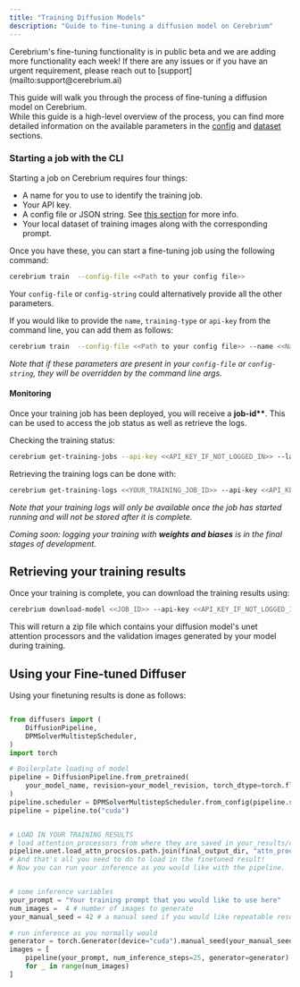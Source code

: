 ```yaml
---
title: "Training Diffusion Models"
description: "Guide to fine-tuning a diffusion model on Cerebrium"
---
```


<Note>
  Cerebrium's fine-tuning functionality is in public beta and we are adding more
  functionality each week! If there are any issues or if you have an urgent
  requirement, please reach out to [support](mailto:support@cerebrium.ai)
</Note>

This guide will walk you through the process of fine-tuning a diffusion model on Cerebrium.  
While this guide is a high-level overview of the process, you can find more detailed information on the available parameters in the [config](/cerebrium/fine-tuning/diffusion-models/config) and [dataset](/cerebrium/fine-tuning/diffusion-models/dataset) sections.

### Starting a job with the CLI

Starting a job on Cerebrium requires four things:

- A name for you to use to identify the training job.
- Your API key.
- A config file or JSON string. See [this section](/cerebrium/fine-tuning/diffusion-models/config) for more info.
- Your local dataset of training images along with the corresponding prompt.

Once you have these, you can start a fine-tuning job using the following command:

```bash
cerebrium train  --config-file <<Path to your config file>>
```

Your `config-file` or `config-string` could alternatively provide all the other parameters.

If you would like to provide the `name`, `training-type` or `api-key` from the command line, you can add them as follows:

```bash
cerebrium train  --config-file <<Path to your config file>> --name <<Name for your training>> --training-type "diffuser" --api-key <<Your api key if you haven't logged in>>
```

_Note that if these parameters are present in your `config-file` or `config-string`, they will be overridden by the command line args._

#### Monitoring

Once your training job has been deployed, you will receive a **job-id\*\***. This can be used to access the job status as well as retrieve the logs.

Checking the training status:

```bash
cerebrium get-training-jobs --api-key <<API_KEY_IF_NOT_LOGGED_IN>> --last-n <<AN_OPTIONAL_PARAM_TO_LIMIT_NUMBER_OF_JOBS_RETURNED>>
```

Retrieving the training logs can be done with:

```bash
cerebrium get-training-logs <<YOUR_TRAINING_JOB_ID>> --api-key <<API_KEY_IF_NOT_LOGGED_IN>>
```

_Note that your training logs will only be available once the job has started running and will not be stored after it is complete._

_Coming soon: logging your training with **weights and biases** is in the final stages of development._

## Retrieving your training results

Once your training is complete, you can download the training results using:

```bash
cerebrium download-model <<JOB_ID>> --api-key <<API_KEY_IF_NOT_LOGGED_IN>>  --download-path <<OPTIONAL_PATH_TO_DOWNLOAD_TO>>
```

This will return a zip file which contains your diffusion model's unet attention processors and the validation images generated by your model during training.

## Using your Fine-tuned Diffuser

Using your finetuning results is done as follows:

```python

from diffusers import (
    DiffusionPipeline,
    DPMSolverMultistepScheduler,
)
import torch

# Boilerplate loading of model
pipeline = DiffusionPipeline.from_pretrained(
    your_model_name, revision=your_model_revision, torch_dtype=torch.float16
)
pipeline.scheduler = DPMSolverMultistepScheduler.from_config(pipeline.scheduler.config)
pipeline = pipeline.to("cuda")


# LOAD IN YOUR TRAINING RESULTS
# load attention processors from where they are saved in your_results/checkpoints/final/attn_procs/pytorch_lora_weights.bin
pipeline.unet.load_attn_procs(os.path.join(final_output_dir, "attn_procs"))
# And that's all you need to do to load in the finetuned result!
# Now you can run your inference as you would like with the pipeline.


# some inference variables
your_prompt = "Your training prompt that you would like to use here"
num_images =  4 # number of images to generate
your_manual_seed = 42 # a manual seed if you would like repeatable results

# run inference as you normally would
generator = torch.Generator(device="cuda").manual_seed(your_manual_seed)
images = [
    pipeline(your_prompt, num_inference_steps=25, generator=generator).images[0]
    for _ in range(num_images)
]
```
